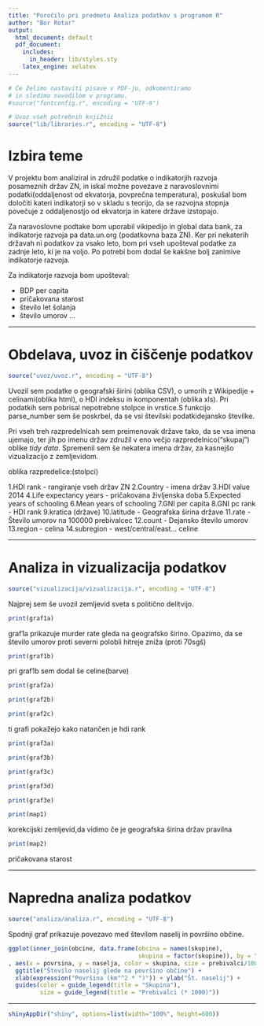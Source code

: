 ```yaml
---
title: "Poročilo pri predmetu Analiza podatkov s programom R"
author: "Bor Rotar"
output:
  html_document: default
  pdf_document:
    includes:
      in_header: lib/styles.sty
    latex_engine: xelatex
---
```


```r
# Če želimo nastaviti pisave v PDF-ju, odkomentiramo
# in sledimo navodilom v programu.
#source("fontconfig.r", encoding = "UTF-8")

# Uvoz vseh potrebnih knjižnic
source("lib/libraries.r", encoding = "UTF-8")
```

# Izbira teme

V projektu bom analiziral in združil podatke o indikatorjih razvoja posameznih držav ZN, in iskal možne povezave z naravoslovnimi podatki(oddaljenost od ekvatorja, povprečna temperatura), poskušal bom določiti kateri indikatorji so v skladu s teorijo, da se razvojna stopnja povečuje z oddaljenostjo od ekvatorja in katere države izstopajo. 


Za naravoslovne podtake bom uporabil vikipedijo in global data bank, za indikatorje razvoja pa data.un.org (podatkovna baza ZN).
Ker pri nekaterih državah ni podatkov za vsako leto, bom pri vseh upošteval podatke za zadnje leto, ki je na voljo. Po potrebi bom dodal še kakšne bolj zanimive indikatorje razvoja.

Za indikatorje razvoja bom upošteval:

* BDP per capita
* pričakovana starost
* število let šolanja
* število umorov
 ...

***

# Obdelava, uvoz in čiščenje podatkov

```r
source("uvoz/uvoz.r", encoding = "UTF-8")
```

Uvozil sem podatke o geografski širini (oblika CSV), o umorih z Wikipedije + celinami(oblika html), o HDI indeksu in komponentah (oblika xls). Pri podatkih sem pobrisal nepotrebne stolpce in vrstice.S funkcijo parse_number sem še poskrbel, da se vsi številski podatkidejansko številke.

Pri vseh treh razpredelnicah sem preimenovak države tako, da se vsa imena ujemajo, ter jih po imenu držav združil v eno večjo razpredelnico("skupaj") oblike *tidy data*. Spremenil sem še nekatera imena držav, za kasnejšo vizualizacijo z zemljevidom.

oblika razpredelice:(stolpci)

1.HDI rank - rangiranje vseh držav ZN
2.Country - imena držav
3.HDI value 2014
4.Life expectancy years - pričakovana življenska doba
5.Expected years of schooling
6.Mean years of schooling
7.GNI per capita
8.GNI pc rank - HDI rank
9.kratica (države)
10.latitude - Geografska širina države
11.rate - Število umorov na 100000 prebivalcec
12.count - Dejansko število umorov
13.region - celina
14.subregion - west/central/east... celine



***

# Analiza in vizualizacija podatkov

```r
source("vizualizacija/vizualizacija.r", encoding = "UTF-8")
```

Najprej sem še uvozil zemljevid sveta s politično delitvijo.

```r
print(graf1a)
```
graf1a prikazuje murder rate gleda na geografsko širino. Opazimo, da se število umorov proti severni polobli hitreje zniža (proti 70sgš)

```r
print(graf1b)
```
pri graf1b sem dodal še celine(barve) 

```r
print(graf2a)
```
```r
print(graf2b)
```
```r
print(graf2c)
```
ti grafi pokažejo kako natančen je hdi rank

```r
print(graf3a)
```

```r
print(graf3b)
```

```r
print(graf3c)
```

```r
print(graf3d)
```

```r
print(graf3e)
```

```r
print(map1)
```
korekcijski zemljevid,da vidimo če je geografska širina držav pravilna

```r
print(map2)
```
pričakovana starost

***

# Napredna analiza podatkov

```r
source("analiza/analiza.r", encoding = "UTF-8")
```

Spodnji graf prikazuje povezavo med številom naselij in površino občine.

```r
ggplot(inner_join(obcine, data.frame(obcina = names(skupine),
                                     skupina = factor(skupine)), by = "obcina")
, aes(x = povrsina, y = naselja, color = skupina, size = prebivalci/1000)) + geom_point() +
  ggtitle("Število naselij glede na površino občine") +
  xlab(expression("Površina (km"^2 * ")")) + ylab("Št. naselij") +
  guides(color = guide_legend(title = "Skupina"),
         size = guide_legend(title = "Prebivalci (* 1000)"))
```

***

```r
shinyAppDir("shiny", options=list(width="100%", height=600))
```
